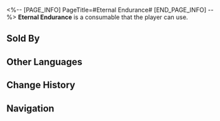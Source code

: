 <%-- [PAGE_INFO]
PageTitle=#Eternal Endurance#
[END_PAGE_INFO] --%>
{{Consumable Infobox
|id          = 408616
|image       = Item Eternal Endurance.png
|type        = Defense Consumables
|rarity      = 3
|effect      = Upon use, all allies gain 27% increased Shield effect for the next battle.
|description = ''"Insufficient active ingredient. Experiment failed."''<br />The scholar, frustrated by his 106,001st failure, randomly poked at the terminal. Developing a new poison formula proved to be much more challenging than anticipated. If he couldn't produce results by tomorrow...<br />His mind was overwhelmed with worry, leading him to knock over the test tube rack on the table. The liquids from two unidentified containers mixed, releasing a pungent odor...
|effectType  = 
|effectType2 = 
|effectType3 = 
|recipe      = 
|source1     = [[Dreamscape Sales Store]]
|source2     = 
|source3     = 
}}
{{Description|''"The 106,002nd attempt. Result: successful."''}}
'''Eternal Endurance''' is a consumable that the player can use.

==Sold By==
{{Shop Availability}}

==Other Languages==
{{Other Languages
|en   = Eternal Endurance
|zhs  = 恒久忍耐
|zht  = 恆久忍耐
|ja   = 永久の忍耐
|ko   = 영원한 인내
|es   = Tenacidad perpetua
|fr   = Endurance inébranlable
|ru   = Вечная стойкость
|th   = Eternal Endurance
|vi   = Kiên Nhẫn Vĩnh Cửu
|de   = Unaufhörliche Ausdauer
|id   = Eternal Endurance
|pt   = Resistência Eterna
}}

==Change History==
{{Change History|2.0}}

==Navigation==
{{Consumable Navbox}}